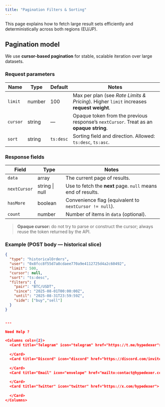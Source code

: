 ```yaml
---
title: "Pagination Filters & Sorting"
---
```



This page explains how to fetch large result sets efficiently and deterministically across both regions (EU/JP).

## Pagination model

We use **cursor-based pagination** for stable, scalable iteration over large datasets.

### Request parameters

| Name    | Type   | Default | Notes |
|--------|--------|---------|------|
| `limit` | number | 100     | Max per plan (see *Rate Limits & Pricing*). Higher `limit` increases **request weight**. |
| `cursor` | string | —     | Opaque token from the previous response’s `nextCursor`. Treat as an **opaque string**. |
| `sort`  | string | `ts:desc` | Sorting field and direction. Allowed: `ts:desc`, `ts:asc`. |

### Response fields

| Field         | Type        | Notes |
|---------------|-------------|-------|
| `data`        | array       | The current page of results. |
| `nextCursor`  | string \| null | Use to fetch the **next** page. `null` means end of results. |
| `hasMore`     | boolean     | Convenience flag (equivalent to `nextCursor != null`). |
| `count`       | number      | Number of items in `data` (optional). |

> **Opaque cursor:** do not try to parse or construct the cursor; always reuse the token returned by the API.

### Example (POST body — historical slice)

```json
{
  "type": "historicalOrders",
  "user": "0x8fcc8f55d7a8cdaee770a9e4112725d4a2c60492",
  "limit": 500,
  "cursor": null,
  "sort": "ts:desc",
  "filters": {
    "pair": "BTC/USDT",
    "since": "2025-08-01T00:00:00Z",
    "until": "2025-08-31T23:59:59Z",
    "side": ["buy","sell"]
  }
}


---

Need Help ?

<Columns cols={2}>
  <Card title="Telegram" icon="telegram" href="https://t.me/hypedexer">
    
  </Card>
  <Card title="Discord" icon="discord" href="https://discord.com/invite/cbKncMeZ52">
    
  </Card>
  <Card title="Email" icon="envelope" href="mailto:contact@hypedexer.com">
    
  </Card>
  <Card title="Twitter" icon="twitter" href="https://x.com/hypedexer">
    
  </Card>
</Columns>